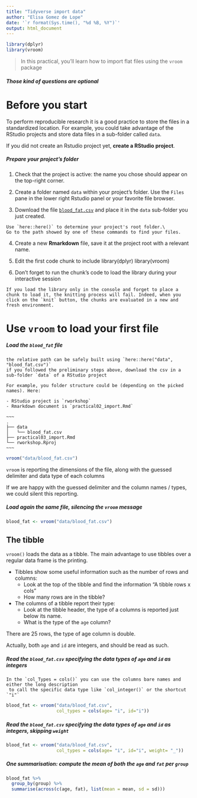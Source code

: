 ```yaml
---
title: "Tidyverse import data"
author: "Elisa Gomez de Lope"
date: '`r format(Sys.time(), "%d %B, %Y")`'
output: html_document
---
```



```r
library(dplyr)
library(vroom)
```



> In this practical, you'll learn how to import flat files using the `vroom` package


##### Those kind of questions are optional {.bonus}

# Before you start


To perform reproducible research it is a good practice to store the files in a standardized location. For example, you could take advantage of the RStudio projects and store data files in a sub-folder called `data`.

If you did not create an Rstudio project yet, **create a RStudio project**.

##### Prepare your project's folder

1. Check that the project is active: the name you chose should appear on the top-right corner.
    
2. Create a folder named `data` within your project's folder. Use the `Files` pane in the lower right Rstudio panel or your favorite file browser.

3. Download the file [`blood_fat.csv`](https://biostat2.uni.lu/practicals/data/blood_fat.csv) and place it in the `data` sub-folder you just created.

```block
Use `here::here()` to determine your project's root folder.\
Go to the path showed by one of these commands to find your files.
```

4. Create a new **Rmarkdown** file, save it at the project root with a relevant name.

5. Edit the first code chunk to include
library(dplyr)
library(vroom)

6. Don't forget to run the chunk's code to load the library during your interactive session

```block
If you load the library only in the console and forget to place a chunk to load it, the knitting process will fail. Indeed, when you click on the `knit` button, the chunks are evaluated in a new and fresh environment.
```

# Use `vroom` to load your first file


##### Load the `blood_fat` file

```block
the relative path can be safely built using `here::here("data", "blood_fat.csv")` 
if you followed the preliminary steps above, download the csv in a sub-folder `data` of a RStudio project

For example, you folder structure could be (depending on the picked names). Here:

- RStudio project is `rworkshop`
- Rmarkdown document is `practical02_import.Rmd`

~~~
.
├── data
│   └── blood_fat.csv
├── practical03_import.Rmd
└── rworkshop.Rproj
~~~

```


```r
vroom("data/blood_fat.csv")
```



`vroom` is reporting the dimensions of the file, along with the guessed delimiter and data type of each columns

If we are happy with the guessed delimiter and the column names / types, we could silent this reporting.

##### Load again the same file, silencing the `vroom` message

```r
blood_fat <- vroom("data/blood_fat.csv")

```


## The tibble

`vroom()` loads the data as a tibble. The main advantage to use tibbles over a regular data frame is the printing.

- Tibbles show some useful information such as the number of rows and columns:
    + Look at the top of the tibble and find the information "A tibble rows x cols"
    + How many rows are in the tibble?
- The columns of a tibble report their type:
    + Look at the tibble header, the type of a columns is reported just below its name.
    + What is the type of the `age` column?
    
There are 25 rows, the type of age column is double.


Actually, both `age` and `id` are integers, and should be read as such.

##### Read the `blood_fat.csv` specifying the data types of `age` and `id` as integers


```block
In the `col_Types = cols()` you can use the columns bare names and either the long description
 to call the specific data type like `col_integer()` or the shortcut `"i"`
```

```r
blood_fat <- vroom("data/blood_fat.csv",
                   col_types = cols(age= "i", id="i"))
```


##### Read the `blood_fat.csv` specifying the data types of `age` and `id` as integers, skipping `weight`

```r
blood_fat <- vroom("data/blood_fat.csv",
                   col_types = cols(age= "i", id="i", weight= "_"))
```


##### One summarisation: compute the **mean** of both the `age` and `fat` per `group` {.bonus}

```r
blood_fat %>%
  group_by(group) %>%
  summarise(across(c(age, fat), list(mean = mean, sd = sd)))
```

